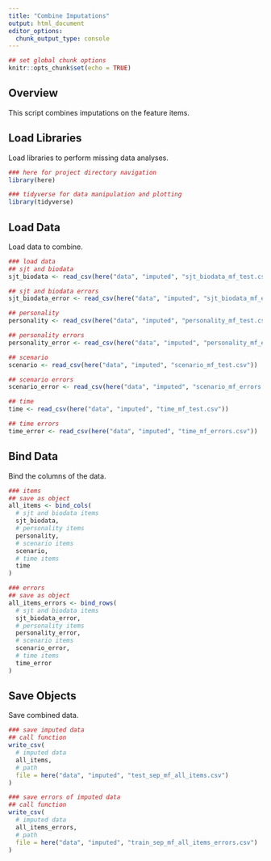 ```yaml
---
title: "Combine Imputations"
output: html_document
editor_options: 
  chunk_output_type: console
---
```


```r
## set global chunk options
knitr::opts_chunk$set(echo = TRUE)
```

## Overview

This script combines imputations on the feature items.

## Load Libraries

Load libraries to perform missing data analyses.

```r
### here for project directory navigation
library(here)

### tidyverse for data manipulation and plotting
library(tidyverse)
```

## Load Data

Load data to combine.

```r
### load data
## sjt and biodata
sjt_biodata <- read_csv(here("data", "imputed", "sjt_biodata_mf_test.csv"))

## sjt and biodata errors
sjt_biodata_error <- read_csv(here("data", "imputed", "sjt_biodata_mf_errors.csv"))

## personality
personality <- read_csv(here("data", "imputed", "personality_mf_test.csv"))

## personality errors
personality_error <- read_csv(here("data", "imputed", "personality_mf_errors.csv"))

## scenario
scenario <- read_csv(here("data", "imputed", "scenario_mf_test.csv"))

## scenario errors
scenario_error <- read_csv(here("data", "imputed", "scenario_mf_errors.csv"))

## time
time <- read_csv(here("data", "imputed", "time_mf_test.csv"))

## time errors
time_error <- read_csv(here("data", "imputed", "time_mf_errors.csv"))
```

## Bind Data

Bind the columns of the data.

```r
### items
## save as object
all_items <- bind_cols(
  # sjt and biodata items
  sjt_biodata,
  # personality items
  personality,
  # scenario items
  scenario,
  # time items
  time
)

### errors
## save as object
all_items_errors <- bind_rows(
  # sjt and biodata items
  sjt_biodata_error,
  # personality items
  personality_error,
  # scenario items
  scenario_error,
  # time items
  time_error
)
```

## Save Objects

Save combined data.

```r
### save imputed data
## call function
write_csv(
  # imputed data
  all_items,
  # path
  file = here("data", "imputed", "test_sep_mf_all_items.csv")
)

### save errors of imputed data
## call function
write_csv(
  # imputed data
  all_items_errors,
  # path
  file = here("data", "imputed", "train_sep_mf_all_items_errors.csv")
)
```

